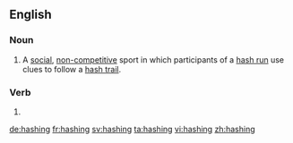 ==English==

===Noun===
{{en-noun|-}}

# A [[social]], [[non-competitive]] sport in which participants of a [[hash run]] use clues to follow a [[hash trail]].

===Verb===
{{head|en}}

# {{present participle of|hash}}

[[de:hashing]]
[[fr:hashing]]
[[sv:hashing]]
[[ta:hashing]]
[[vi:hashing]]
[[zh:hashing]]